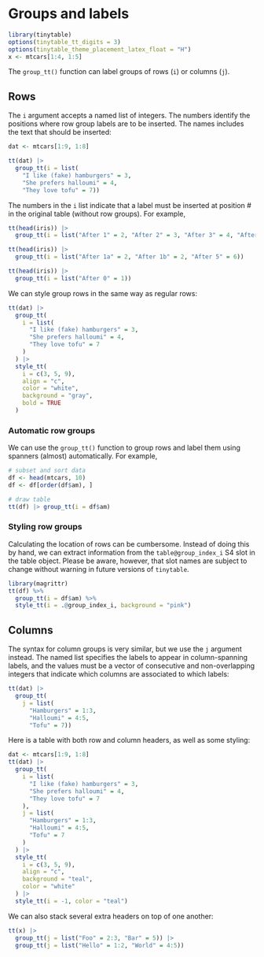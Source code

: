 # Groups and labels

```{=html}
<script id="MathJax-script" async src="https://cdn.jsdelivr.net/npm/mathjax@3/es5/tex-mml-chtml.js"></script>
<script>
MathJax = {
  tex: {
    inlineMath: [['$', '$'], ['\\(', '\\)']]
  },
  svg: {
    fontCache: 'global'
  }
};
</script>
```

```r
library(tinytable)
options(tinytable_tt_digits = 3)
options(tinytable_theme_placement_latex_float = "H")
x <- mtcars[1:4, 1:5]
```

The `group_tt()` function can label groups of rows (`i`) or columns (`j`).

## Rows

The `i` argument accepts a named list of integers. The numbers identify the positions where row group labels are to be inserted. The names includes the text that should be inserted:

```r
dat <- mtcars[1:9, 1:8]

tt(dat) |>
  group_tt(i = list(
    "I like (fake) hamburgers" = 3,
    "She prefers halloumi" = 4,
    "They love tofu" = 7))
```

The numbers in the `i` list indicate that a label must be inserted at position # in the original table (without row groups). For example,

```r
tt(head(iris)) |>
  group_tt(i = list("After 1" = 2, "After 2" = 3, "After 3" = 4, "After 5" = 6))

tt(head(iris)) |>
  group_tt(i = list("After 1a" = 2, "After 1b" = 2, "After 5" = 6))

tt(head(iris)) |>
  group_tt(i = list("After 0" = 1))
```

We can style group rows in the same way as regular rows:

```r
tt(dat) |>
  group_tt(
    i = list(
      "I like (fake) hamburgers" = 3,
      "She prefers halloumi" = 4,
      "They love tofu" = 7
    )
  ) |>
  style_tt(
    i = c(3, 5, 9),
    align = "c",
    color = "white",
    background = "gray",
    bold = TRUE
  )
```

### Automatic row groups

We can use the `group_tt()` function to group rows and label them using spanners (almost) automatically. For example,

```r
# subset and sort data
df <- head(mtcars, 10)
df <- df[order(df$am), ]

# draw table
tt(df) |> group_tt(i = df$am)
```

### Styling row groups

Calculating the location of rows can be cumbersome. Instead of doing this by hand, we can extract information from the `table@group_index_i` S4 slot in the table object. Please be aware, however, that slot names are subject to change without warning in future versions of `tinytable`.

```r
library(magrittr)
tt(df) %>%
  group_tt(i = df$am) %>%
  style_tt(i = .@group_index_i, background = "pink")
```

## Columns

The syntax for column groups is very similar, but we use the `j` argument instead. The named list specifies the labels to appear in column-spanning labels, and the values must be a vector of consecutive and non-overlapping integers that indicate which columns are associated to which labels:

```r
tt(dat) |>
  group_tt(
    j = list(
      "Hamburgers" = 1:3,
      "Halloumi" = 4:5,
      "Tofu" = 7))
```

Here is a table with both row and column headers, as well as some styling:

```r
dat <- mtcars[1:9, 1:8]
tt(dat) |>
  group_tt(
    i = list(
      "I like (fake) hamburgers" = 3,
      "She prefers halloumi" = 4,
      "They love tofu" = 7
    ),
    j = list(
      "Hamburgers" = 1:3,
      "Halloumi" = 4:5,
      "Tofu" = 7
    )
  ) |>
  style_tt(
    i = c(3, 5, 9),
    align = "c",
    background = "teal",
    color = "white"
  ) |>
  style_tt(i = -1, color = "teal")
```

We can also stack several extra headers on top of one another:

```r
tt(x) |>
  group_tt(j = list("Foo" = 2:3, "Bar" = 5)) |>
  group_tt(j = list("Hello" = 1:2, "World" = 4:5))
```

